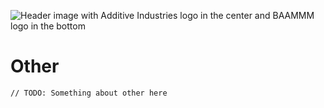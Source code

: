 
<Meta title="Design system/5. Other" />

<p>
	<img
		src="https://i.gyazo.com/afd3945f36445ebb977d4f48e21e08a9.png"
		alt="Header image with Additive Industries logo in the center and BAAMMM logo in the bottom"
	/>
</p>

# Other

`// TODO: Something about other here`
